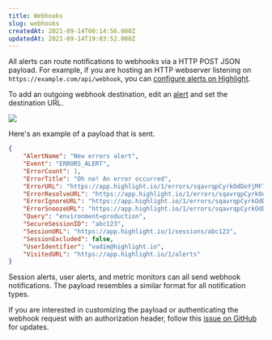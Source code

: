 ```yaml
---
title: Webhooks
slug: webhooks
createdAt: 2021-09-14T00:14:56.000Z
updatedAt: 2021-09-14T19:03:52.000Z
---
```


All alerts can route notifications to webhooks via a HTTP POST JSON payload. For example, if you are hosting an HTTP webserver listening on `https://example.com/api/webhook`, you can [configure alerts on Highlight](https://app.highlight.io/alerts).

To add an outgoing webhook destination, edit an [alert](https://app.highlight.io/alerts) and set the destination URL.

![](/images/webhook.png)

Here's an example of a payload that is sent.

```json
{
	"AlertName": "New errors alert",
	"Event": "ERRORS_ALERT",
	"ErrorCount": 1,
	"ErrorTitle": "Oh no! An error occurred",
	"ErrorURL": "https://app.highlight.io/1/errors/sqavrqpCyrkOdDoYjMF7iM0Md2WT/instances/11493",
	"ErrorResolveURL": "https://app.highlight.io/1/errors/sqavrqpCyrkOdDoYjMF7iM0Md2WT/instances/11493?action=resolved",
	"ErrorIgnoreURL": "https://app.highlight.io/1/errors/sqavrqpCyrkOdDoYjMF7iM0Md2WT/instances/11493?action=ignored",
	"ErrorSnoozeURL": "https://app.highlight.io/1/errors/sqavrqpCyrkOdDoYjMF7iM0Md2WT/instances/11493?action=snooze",
	"Query": "environment=production",
	"SecureSessionID": "abc123",
	"SessionURL": "https://app.highlight.io/1/sessions/abc123",
	"SessionExcluded": false,
	"UserIdentifier": "vadim@highlight.io",
	"VisitedURL": "https://app.highlight.io/1/alerts"
}
```

Session alerts, user alerts, and metric monitors can all send webhook notifications. The payload resembles a similar format for all notification types.

If you are interested in customizing the payload or authenticating the webhook request with an authorization header, follow this [issue on GitHub](https://github.com/highlight/highlight/issues/4697) for updates.

<RoadmapItem
	title="Webhook Payload Customization & Authentication"
	number="4697"
	link="https://github.com/highlight/highlight/issues/4697"
	linkText="Outgoing Webhook Enhancements"
/>

